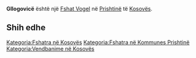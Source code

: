 {{Fshat në Kosovës
 | Emri                = Gllogovicë
| sqi_N_name = Gllogovicë
| sqi_N_FULL_NAME_RO = Gllogovicë
| sqi_N_FULL_NAME_ND_RO = Gllogovice
| sqi_N_SORT_NAME_RG = GLLOGOVICE
| sqi_N_FULL_NAME_RG = Gllogovicë
| sqi_N_FULL_NAME_ND_RG = Gllogovice
| srp_N_name = Glogovica
| srp_N_FULL_NAME_RO = Glogovica
| srp_N_FULL_NAME_ND_RO = Glogovica
| srp_N_SORT_NAME_RG = GLOGOVICA
| srp_N_FULL_NAME_RG = Glogovica
| srp_N_FULL_NAME_ND_RG = Glogovica
| srp_NS_name = Глоговица
| srp_NS_FULL_NAME_RO = Глоговица
| srp_NS_FULL_NAME_ND_RO = Глоговица
| srp_NS_SORT_NAME_RG = ГЛОГОВИЦА
| srp_NS_FULL_NAME_RG = Глоговица
| srp_NS_FULL_NAME_ND_RG = Глоговица

 | Emri (Rasa dhanore) = 
 | Figura              = 
 | Shteti              = Kosovo
 | Komuna              = Prishtinë
 | Kodi postar         = 
 | Sipërfaqja          = 

 | Popullsia           = 

 | Regj. i popullsisë  = 
 | Dend. e popullsisë  = 
 | Faqja zyrtare       = 
 <!--- Koordinatat ----> 
 | Gjerësia            = 42.716667
 | Gjatësia            = 21.45
 | Lartësia            = 
}}
'''Gllogovicë''' është një [[Fshat Vogel]] në [[Prishtinë]] të [[Kosovës]].

<!-- == Gjeografia == -->
<!-- == Historia == -->
<!-- == Demografia == -->
== Shih edhe ==
{{Komuna Prishtinë}}
{{Kosovo-Administrata-Cung}}

[[Kategoria:Fshatra në Kosovës]]
[[Kategoria:Fshatra në Kommunes Prishtinë]]
[[Kategoria:Vendbanime në Kosovës]]